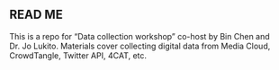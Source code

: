 
## READ ME

This is a repo for "Data collection workshop" co-host by Bin Chen and Dr. Jo Lukito. Materials cover collecting digital data from Media Cloud, CrowdTangle, Twitter API, 4CAT, etc. 